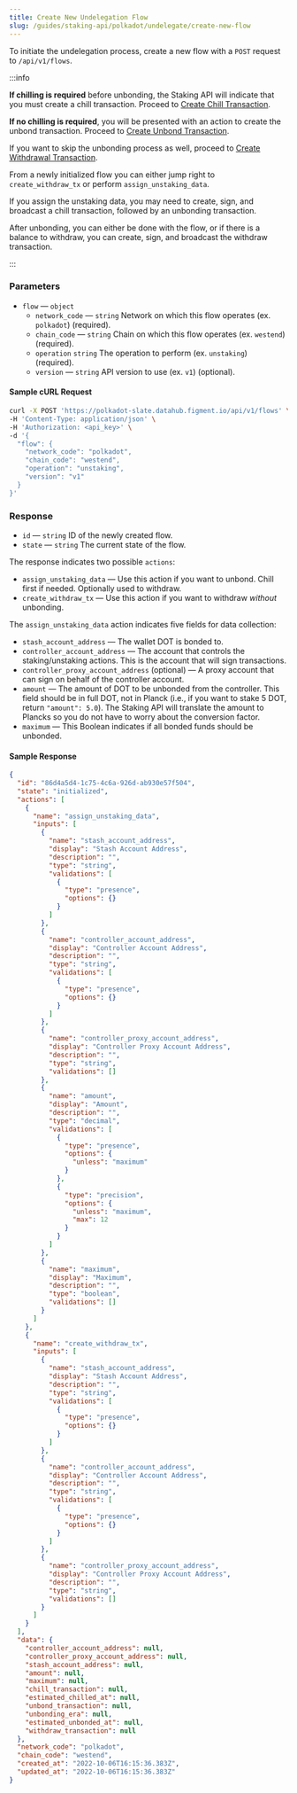 ```yaml
---
title: Create New Undelegation Flow
slug: /guides/staking-api/polkadot/undelegate/create-new-flow
---
```


To initiate the undelegation process, create a new flow with a `POST` request to `/api/v1/flows`.

:::info

**If chilling is required** before unbonding, the Staking API will indicate that you must create a chill transaction. Proceed to [Create Chill Transaction](/guides/staking-api/polkadot/undelegate/create-unbond-transaction).

**If no chilling is required**, you will be presented with an action to create the unbond transaction. Proceed to [Create Unbond Transaction](/guides/staking-api/polkadot/undelegate/create-unbond-transaction).

If you want to skip the unbonding process as well, proceed to [Create Withdrawal Transaction](/guides/staking-api/polkadot/undelegate/create-withdraw-transaction).

From a newly initialized flow you can either jump right to `create_withdraw_tx` or perform `assign_unstaking_data`.

If you assign the unstaking data, you may need to create, sign, and broadcast a chill transaction, followed by an unbonding transaction.

After unbonding, you can either be done with the flow, or if there is a balance to withdraw, you can create, sign, and broadcast the withdraw transaction.

:::

### Parameters

- `flow` &mdash; `object`
  - `network_code` &mdash; `string` Network on which this flow operates (ex. `polkadot`) (required).
  - `chain_code` &mdash; `string` Chain on which this flow operates (ex. `westend`) (required).
  - `operation` `string` The operation to perform (ex. `unstaking`) (required).
  - `version` &mdash; `string` API version to use (ex. `v1`) (optional).

#### Sample cURL Request

```bash {5-10}
curl -X POST 'https://polkadot-slate.datahub.figment.io/api/v1/flows' \
-H 'Content-Type: application/json' \
-H 'Authorization: <api_key>' \
-d '{
  "flow": {
    "network_code": "polkadot",
    "chain_code": "westend",
    "operation": "unstaking",
    "version": "v1"
  }
}'
```

### Response

- `id` &mdash; `string` ID of the newly created flow.
- `state` &mdash; `string` The current state of the flow.

The response indicates two possible `actions`:

- `assign_unstaking_data` &mdash; Use this action if you want to unbond. Chill first if needed. Optionally used to withdraw.
- `create_withdraw_tx` &mdash; Use this action if you want to withdraw _without_ unbonding.

The `assign_unstaking_data` action indicates five fields for data collection:

- `stash_account_address` &mdash; The wallet DOT is bonded to.
- `controller_account_address` &mdash; The account that controls the staking/unstaking actions. This is the account that will sign transactions.
- `controller_proxy_account_address` (optional) — A proxy account that can sign on behalf of the controller account.
- `amount` &mdash; The amount of DOT to be unbonded from the controller. This field should be in full DOT, not in Planck (i.e., if you want to stake 5 DOT, return `"amount": 5.0`). The Staking API will translate the amount to Plancks so you do not have to worry about the conversion factor.
- `maximum` &mdash; This Boolean indicates if all bonded funds should be unbonded.

#### Sample Response

```json {2-3,6,9,21,33,40,61}
{
  "id": "86d4a5d4-1c75-4c6a-926d-ab930e57f504",
  "state": "initialized",
  "actions": [
    {
      "name": "assign_unstaking_data",
      "inputs": [
        {
          "name": "stash_account_address",
          "display": "Stash Account Address",
          "description": "",
          "type": "string",
          "validations": [
            {
              "type": "presence",
              "options": {}
            }
          ]
        },
        {
          "name": "controller_account_address",
          "display": "Controller Account Address",
          "description": "",
          "type": "string",
          "validations": [
            {
              "type": "presence",
              "options": {}
            }
          ]
        },
        {
          "name": "controller_proxy_account_address",
          "display": "Controller Proxy Account Address",
          "description": "",
          "type": "string",
          "validations": []
        },
        {
          "name": "amount",
          "display": "Amount",
          "description": "",
          "type": "decimal",
          "validations": [
            {
              "type": "presence",
              "options": {
                "unless": "maximum"
              }
            },
            {
              "type": "precision",
              "options": {
                "unless": "maximum",
                "max": 12
              }
            }
          ]
        },
        {
          "name": "maximum",
          "display": "Maximum",
          "description": "",
          "type": "boolean",
          "validations": []
        }
      ]
    },
    {
      "name": "create_withdraw_tx",
      "inputs": [
        {
          "name": "stash_account_address",
          "display": "Stash Account Address",
          "description": "",
          "type": "string",
          "validations": [
            {
              "type": "presence",
              "options": {}
            }
          ]
        },
        {
          "name": "controller_account_address",
          "display": "Controller Account Address",
          "description": "",
          "type": "string",
          "validations": [
            {
              "type": "presence",
              "options": {}
            }
          ]
        },
        {
          "name": "controller_proxy_account_address",
          "display": "Controller Proxy Account Address",
          "description": "",
          "type": "string",
          "validations": []
        }
      ]
    }
  ],
  "data": {
    "controller_account_address": null,
    "controller_proxy_account_address": null,
    "stash_account_address": null,
    "amount": null,
    "maximum": null,
    "chill_transaction": null,
    "estimated_chilled_at": null,
    "unbond_transaction": null,
    "unbonding_era": null,
    "estimated_unbonded_at": null,
    "withdraw_transaction": null
  },
  "network_code": "polkadot",
  "chain_code": "westend",
  "created_at": "2022-10-06T16:15:36.383Z",
  "updated_at": "2022-10-06T16:15:36.383Z"
}
```
